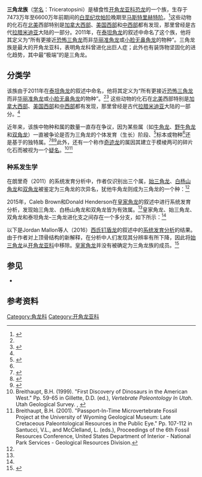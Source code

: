 {{Automatic taxobox
| taxon = Triceratopsini
| fossil_range = [[白垩纪|晚白垩世]]，{{Fossil range|74.73|66}}
| image = Torosaurus and Triceratops.tif
| image_caption = 变形[[三角龙|三角龙]]（''Triceratops prorsus''，A）和宽[[牛角龙|牛角龙]]（''Torosaurus latus''，B）
| type_species = {{extinct}}[[恐怖三角龙|恐怖三角龙]]<br />''Triceratops horridus''
| type_species_authority = [[Othniel_Charles_Marsh|Marsh]], 1889
| authority = {{le|尼古拉斯·朗里奇|Nicholas R. Longrich|Longrich|Nicholas R. Longrich}}, 2011
| subdivision_ranks = 属
| subdivision =
*{{extinct}}[[始三角龙属|始三角龙属]] ''Eotriceratops''
*{{extinct}}[[双角龙属|双角龙属]] ''Nedoceratops''
*{{extinct}}[[白杨山角龙属|白杨山角龙属]] ''Ojoceratops''
*{{extinct}}[[皇家角龙属|皇家角龙属]] ''Regaliceratops''
*{{extinct}}[[牛角龙属|牛角龙属]] ''Torosaurus''
*{{extinct}}[[三角龙属|三角龙属]] ''Triceratops''
| synonyms = 
*牛角龙族 Torosaurini <small>Nopcsa, 1915</small>
}}

'''三角龙族'''（[[学名|学名]]：Triceratopsini）是植食性[[开角龙亚科|开角龙亚科]][[恐龙|恐龙]]的一个族，生存于7473万年至6600万年前期间的[[白垩纪|白垩纪]][[坎帕阶|坎帕阶]]晚期至[[马斯特里赫特阶|马斯特里赫特阶]]。<ref name="longrich2011">{{Cite journal|last=Longrich|first=N.R.|year=2011 |title=''Titanoceratops ouranos'', a giant horned dinosaur from the Late Campanian of New Mexico |journal=Cretaceous Research |volume=32 |issue=3 |pages=264–276 |doi=10.1016/j.cretres.2010.12.007}}</ref>这些动物的化石在[[北美|北美]]西部特别是[[加拿大西部|加拿大西部]]、[[美国西部|美国西部]]和[[美国中西部|中西部]]都有发现，那里曾经是古代[[拉腊米迪亚|拉腊米迪亚]]大陆的一部分。2011年，{{le|尼古拉斯·R·朗里奇|Nicholas R.Longrich}}在[[泰坦角龙|泰坦角龙]]的叙述中命名了这个族，他将其定义为“所有更接近[[恐怖三角龙|恐怖三角龙]]而非[[华丽准角龙|华丽准角龙]]或[[小脸无鼻角龙|小脸无鼻角龙]]的物种”。三角龙族是最大的开角龙亚科，表明角龙科曾进化出巨人症；此外也有装饰物坚固化的进化趋势，其中最“极端”的是三角龙。

==分类学==
该族由{{le|尼古拉斯·R·朗里奇|Nicholas R.Longrich}}于2011年在[[泰坦角龙|泰坦角龙]]的叙述中命名，他将其定义为“所有更接近[[恐怖三角龙|恐怖三角龙]]而非[[华丽准角龙|华丽准角龙]]或[[小脸无鼻角龙|小脸无鼻角龙]]的物种”。<ref name="longrich2011"/><ref name="Brown2015">{{cite journal|last1=Brown|first1=Caleb M.|last2=Henderson|first2=Donald M.|title=A new horned dinosaur reveals convergent evolution in cranial ornamentation in ceratopsidae|journal=[[Current_Biology|Current Biology]]|date=June 4, 2015|issue=online|url=http://www.cell.com/current-biology/pdfExtended/S0960-9822(15)00492-3|doi=10.1016/j.cub.2015.04.041|pmid=26051892|volume=25|pages=1641–8|access-date=2021-02-09|archive-date=2020-07-27|archive-url=https://web.archive.org/web/20200727000941/https://www.cell.com/current-biology/pdfExtended/S0960-9822%2815%2900492-3|dead-url=no}}</ref> 这些动物的化石在[[北美|北美]]西部特别是[[加拿大西部|加拿大西部]]、[[美国西部|美国西部]]和[[美国中西部|中西部]]都有发现，那里曾经是古代[[拉腊米迪亚|拉腊米迪亚]]大陆的一部分。<ref name="longrich2011"/>

近年来，该族中物种和属的数量一直存在争议，因为某些属（如[[牛角龙|牛角龙]]、[[野牛角龙|野牛角龙]]和[[双角龙|双角龙]]）一直被争论是否为三角龙的个体发育（生长）阶段、<ref name=scannella&horner2010>{{cite journal | last1 = Scannella | first1 = J. | last2 = Horner | first2 = J.R. | year = 2010 | title = ''Torosaurus'' Marsh, 1891, is ''Triceratops'' Marsh, 1889 (Ceratopsidae: Chasmosaurinae): synonymy through ontogeny . | journal = Journal of Vertebrate Paleontology | volume = 30 | issue = 4| pages = 1157–1168 | doi = 10.1080/02724634.2010.483632 }}</ref>标本或物种<ref name="longrich2011"/>还是基于{{le|形态计量学|morphometrics}}的独特属。<ref name=farke>{{Cite journal | last1 = Farke | first1 = A. A. | editor1-last = Claessens| editor1-first = Leon| doi = 10.1371/journal.pone.0016196 | title = Anatomy and Taxonomic Status of the Chasmosaurine Ceratopsid ''Nedoceratops hatcheri'' from the Upper Cretaceous Lance Formation of Wyoming, U.S.A | journal = PLoS ONE | volume = 6 | issue = 1 | pages = e16196 | year = 2011 | pmid =  21283763| pmc =3024410 | bibcode = 2011PLoSO...616196F }}</ref><ref name="richyrich">{{cite journal|author1=Longrich, N. R  |author2=Field, D. J. |name-list-style=amp |year=2012|title=''Torosaurus'' is not ''Triceratops'': Ontogeny in chasmosaurine ceratopsids as a case study in dinosaur taxonomy|journal=[[PLoS_ONE|PLoS ONE]]|volume=7|issue=2|page=e32623|doi=10.1371/journal.pone.0032623|bibcode = 2012PLoSO...732623L|pmid=22393425|pmc=3290593}}</ref><ref name="Maiorino et al 2013">{{cite journal|last=Maiorino|first=Leonardo|author2=Farke, Andrew A. |author3=Kotsakis, Tassos |author4=Piras, Paolo |author5= Butler, Richard J |title=Is ''Torosaurus Triceratops''? Geometric Morphometric Evidence of Late Maastrichtian Ceratopsid Dinosaurs|journal=PLoS ONE|year=2013|volume=8|issue=11|pages=e81608|doi=10.1371/journal.pone.0081608|pmid=24303058 |pmc=3841114}}</ref>此外，还有一个称作[[奇迹龙|奇迹龙]]的属因其建立于模棱两可的碎片化石而被视为一个[[疑名|疑名]]。<ref name=gillette1999>Breithaupt, B.H. (1999). "First Discovery of Dinosaurs in the American West." Pp. 59-65 in Gillette, D.D. (ed.), ''Vertebrate Paleontology In Utah''. Utah Geological Survey. {{ISBN|1-55791-634-9}}, {{ISBN|978-1-55791-634-1}}</ref><ref>Breithaupt, B.H. (2001). "Passport-In-Time Microvertebrate Fossil Project at the University of Wyoming Geological Museum: Late Cretaceous Paleontological Resources in the Public Eye." Pp. 107-112 in Santucci, V.L., and McClelland, L. (eds.), Proceedings of the 6th Fossil Resources Conference, United States Department of Interior - National Park Services - Geological Resources Division.</ref>

===种系发生学===
在朗里奇（2011）的系统发育分析中，作者仅识别出三个属，[[始三角龙|始三角龙]]、[[白杨山角龙|白杨山角龙]]和[[双角龙|双角龙]]被鉴定为三角龙的次异名，犹他牛角龙则成为三角龙的一个种：<ref name="longrich2011"/>

{{clade| style=font-size:100%; line-height:100%
|label1='''三角龙族'''
|1={{clade
 |1=乌拉诺斯[[泰坦角龙|泰坦角龙]]
 |2={{clade
  |1={{clade
   |1=宽[[牛角龙|牛角龙]]
   |2={{clade
      |1=犹他[[三角龙|三角龙]]
      |2={{clade
         |1=恐怖[[三角龙|三角龙]]
         |2=变形[[三角龙|三角龙]] }} }} }} }} }} }}
2015年，Caleb Brown和Donald Henderson在[[皇家角龙|皇家角龙]]的叙述中进行系统发育分析，发现始三角龙、白杨山角龙和双角龙皆为有效属。<ref name="Brown2015"/>皇家角龙、始三角龙、双角龙和泰坦角龙–三角龙进化支之间存在一个多分支，如下所示：<ref name="Brown2015"/>

{{clade| style=font-size:100%; line-height:100%
|label1='''三角龙族'''
|1={{clade
 |1=皮氏[[皇家角龙|皇家角龙]]
 |2=荒漠[[始三角龙|始三角龙]]
 |3=福氏[[白杨山角龙|白杨山角龙]]
 |4={{clade
  |1=乌拉诺斯[[泰坦角龙|泰坦角龙]]
  |2={{clade
   |1=海氏[[双角龙|双角龙]]
   |2={{clade
    |1={{clade
     |1=宽[[牛角龙|牛角龙]]
     |2=犹他[[牛角龙|牛角龙]] }}
    |2={{clade
     |1=恐怖[[三角龙|三角龙]]
     |2=变形[[三角龙|三角龙]] }} }} }} }} }} }}

以下是Jordan Mallon等人（2016）[[西氏钉盾龙|西氏钉盾龙]]的叙述中的[[系统发育分析|系统发育分析]]的结果。由于作者对上顶骨结构的新解释，在分析中人们发现其分辨率有所下降，因此将[[始三角龙|始三角龙]]从[[开角龙亚科|开角龙亚科]]中移除。[[皇家角龙|皇家角龙]]并没有被确定为三角龙族的成员。<ref name=Spiclypeus>{{cite journal |authors=Jordan C. Mallon, Christopher J. Ott, Peter L. Larson, Edward M. Iuliano and David C. Evans |year=2016 |title=''Spiclypeus shipporum'' gen. et sp. nov., a Boldly Audacious New Chasmosaurine Ceratopsid (Dinosauria: Ornithischia) from the Judith River Formation (Upper Cretaceous: Campanian) of Montana, USA |journal=PLoS ONE |volume=11 |issue=5 |pages=e0154218 |doi=10.1371/journal.pone.0154218 |pmid=27191389 |pmc=4871577 |bibcode=2016PLoSO..1154218M}}</ref>

{{clade| style=font-size:100%; line-height:100%
|label1='''三角龙族'''
|1={{clade
 |1=福氏[[白杨山角龙|白杨山角龙]]
 |2=海氏[[双角龙|双角龙]]
 |3=乌拉诺斯[[泰坦角龙|泰坦角龙]]
 |4=宽[[牛角龙|牛角龙]]
 |5=犹他[[牛角龙|牛角龙]]
  |6={{clade
   |1=变形[[三角龙|三角龙]]
   |2=恐怖[[三角龙|三角龙]] }} }} }}

==参见==
* {{le|角龙类研究历史|Timeline of ceratopsian research}}

==参考资料==
{{Reflist}}

{{Wikispecies}}

{{Marginocephalia|T.}}
{{Taxonbar|from=Q11953106}}

[[Category:角龙科|Category:角龙科]]
[[Category:开角龙亚科|Category:开角龙亚科]]
